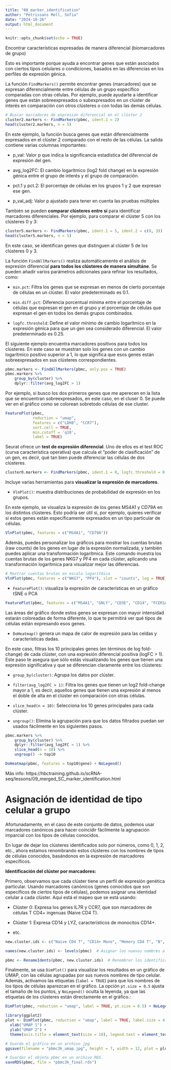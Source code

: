 ---
title: "08_marker_identification"
author: "Petrissans Moll, Sofia"
date: "2024-10-26"
output: html_document
---

```{r setup, include=FALSE}
knitr::opts_chunk$set(echo = TRUE)
```

########################################################################################################

Encontrar características expresadas de manera diferencial (biomarcadores de grupo)

########################################################################################################

Esto es importante porque ayuda a encontrar genes que están asociados con ciertos tipos celulares o condiciones, basados en las diferencias en los perfiles de expresión génica.

La función `FindMarkers()` permite encontrar genes (marcadores) que se expresan diferencialmente entre células de un grupo específico comparadas con otras células. 
Por ejemplo, puede ayudarte a identificar genes que están sobreexpresados o subexpresados en un clúster de interés en comparación con otros clústeres o con todas las demás células.

```{r}
# Buscar marcadores de expresión diferencial en el clúster 2
cluster2.markers <- FindMarkers(pbmc, ident.1 = 2)
head(cluster2.markers, n = 5)
```

En este ejemplo, la función busca genes que están diferencialmente expresados en el clúster 2 comparado con el resto de las células. La salida contiene varias columnas importantes:

  -  p_val: Valor p que indica la significancia estadística del diferencial de expresión del gen.

  -  avg_log2FC: El cambio logarítmico (log2 fold change) en la expresión génica entre el grupo de interés y el grupo de comparación.

  -  pct.1 y pct.2: El porcentaje de células en los grupos 1 y 2 que expresan ese gen.

  -  p_val_adj: Valor p ajustado para tener en cuenta las pruebas múltiples


También se pueden **comparar clústeres entre sí** para identificar marcadores diferenciales. Por ejemplo, para comparar el clúster 5 con los clústeres 0 y 3:

```{r}
cluster5.markers <- FindMarkers(pbmc, ident.1 = 5, ident.2 = c(0, 3))
head(cluster5.markers, n = 5)
```

En este caso, se identifican genes que distinguen al clúster 5 de los clústeres 0 y 3.


La función `FindAllMarkers()` realiza automáticamente el análisis de expresión diferencial **para todos los clústeres de manera simultáne**. Se pueden añadir varios parámetros adicionales para refinar los resultados, como:

  -  `min.pct`: Filtra los genes que se expresan en menos de cierto porcentaje de células en un clúster. El valor predeterminado es 0.1.
  
  -  `min.diff.pct`: Diferencia porcentual mínima entre el porcentaje de células que expresan el gen en el grupo y el porcentaje de células que expresan el gen en todos los demás grupos combinados.
  
  -  `logfc.threshold`: Define el valor mínimo de cambio logarítmico en la expresión génica para que un gen sea considerado diferencial. El valor predeterminado es 0.25.


El siguiente ejemplo encuentra marcadores positivos para todos los clústeres. En este caso se muestran solo los genes con un cambio logarítmico positivo superior a 1, lo que significa que esos genes están sobreexpresados en sus clústeres correspondientes.

```{r}
pbmc.markers <- FindAllMarkers(pbmc, only.pos = TRUE)
pbmc.markers %>%
    group_by(cluster) %>%
    dplyr::filter(avg_log2FC > 1)

```

Por ejemplo, si busco los dos primeros genes que me aperecen en la lista que se encuentran sobreexpresados, en este caso, en el cluser 0. Se puede ver en el gráfico como se colorean sobretodo células de ese cluster. 

```{r}
FeaturePlot(pbmc, 
            reduction = "umap", 
            features = c("LDH8", "CCR7"), 
            sort.cell = TRUE,
            min.cutoff = 'q10', 
            label = TRUE)
```


Seurat ofrece un **test de expresión diferencial**. Uno de ellos es el test ROC (curva característica operativa) que calcula el "poder de clasificación" de un gen, es decir, qué tan bien puede diferenciar las células de dos clústeres.

```{r}
cluster0.markers <- FindMarkers(pbmc, ident.1 = 0, logfc.threshold = 0.25, test.use = "roc", only.pos = TRUE)
```

Incluye varias herramientas para **visualizar la expresión de marcadores**. 

  -  `VlnPlot()`: muestra distribuciones de probabilidad de expresión en los grupos.

En este ejemplo, se visualiza la expresión de los genes MS4A1 y CD79A en los distintos clústeres. Esto podría ser útil si, por ejemplo, quieres verificar si estos genes están específicamente expresados en un tipo particular de células.

```{r}
VlnPlot(pbmc, features = c("MS4A1", "CD79A"))
```


Además, puedes personalizar los gráficos para mostrar los cuentas brutas (raw counts) de los genes en lugar de la expresión normalizada, y también puedes aplicar una transformación logarítmica. Este comando muestra los cuentas brutas de los genes NKG7 y PF4 en cada clúster, aplicando una transformación logarítmica para visualizar mejor las diferencias.

```{r}
# Mostrar cuentas brutas en escala logarítmica
VlnPlot(pbmc, features = c("NKG7", "PF4"), slot = "counts", log = TRUE)
```


  -  `FeaturePlot()`: visualiza la expresión de características en un gráfico tSNE o PCA


```{r}
FeaturePlot(pbmc, features = c("MS4A1", "GNLY", "CD3E", "CD14", "FCER1A", "FCGR3A", "LYZ", "PPBP", "CD8A"))
```

Las áreas del gráfico donde estos genes se expresan con mayor intensidad estarán coloreadas de forma diferente, lo que te permitirá ver qué tipos de células están expresando esos genes.

  -  `DoHeatmap()` genera un mapa de calor de expresión para las celdas y características dadas. 
  
En este caso, filtras los 10 principales genes (en términos de log fold-change) de cada clúster, con una expresión diferencial positiva (logFC > 1). Este paso te asegura que sólo estás visualizando los genes que tienen una expresión significativa y que se diferencian claramente entre los clústeres:

  -  `group_by(cluster)`: Agrupa los datos por clúster.
      
  -  `filter(avg_log2FC > 1)`: Filtra los genes que tienen un log2 fold-change mayor a 1, es decir, aquellos genes que tienen una expresión al menos el doble de alta en el clúster en comparación con otras células.
  
  -  `slice_head(n = 10)`: Selecciona los 10 genes principales para cada clúster.
  
  -  `ungroup()`: Elimina la agrupación para que los datos filtrados puedan ser usados fácilmente en los siguientes pasos.

```{r}
pbmc.markers %>%
    group_by(cluster) %>%
    dplyr::filter(avg_log2FC > 1) %>%
    slice_head(n = 10) %>%
    ungroup() -> top10

DoHeatmap(pbmc, features = top10$gene) + NoLegend()
```


Más info: https://hbctraining.github.io/scRNA-seq/lessons/09_merged_SC_marker_identification.html


# Asignación de identidad de tipo celular a grupo

Afortunadamente, en el caso de este conjunto de datos, podemos usar marcadores canónicos para hacer coincidir fácilmente la agrupación imparcial con los tipos de células conocidos.

En lugar de dejar los clústeres identificados solo por números, como 0, 1, 2, etc., ahora estamos renombrando estos clústeres con los nombres de tipos de células conocidos, basándonos en la expresión de marcadores específicos.

**Identificación del clúster por marcadores:**

Primero, observamos que cada clúster tiene un perfil de expresión genética particular. Usando marcadores canónicos (genes conocidos que son específicos de ciertos tipos de células), podemos asignar una identidad celular a cada clúster. Aquí está el mapeo que se está usando:

  -  Clúster 0: Expresa los genes IL7R y CCR7, que son marcadores de células T CD4+ ingenuas (Naive CD4 T).

  -  Clúster 1: Expresa CD14 y LYZ, característicos de monocitos CD14+.
 
  -  etc.

```{r}
new.cluster.ids <- c("Naive CD4 T", "CD14+ Mono", "Memory CD4 T", "B", "CD8 T", "FCGR3A+ Mono", "NK", "DC", "Platelet")

names(new.cluster.ids) <- levels(pbmc)  # Asignar los nuevos nombres a los niveles del objeto pbmc

pbmc <- RenameIdents(pbmc, new.cluster.ids)  # Renombrar los identificadores de clúster en el objeto pbmc
```

Finalmente, se usa `DimPlot()` para visualizar los resultados en un gráfico de UMAP, con las células agrupadas por sus nuevos nombres de tipo celular. Además, activamos las etiquetas (`label = TRUE`) para que los nombres de los tipos de células aparezcan en el gráfico. La opción `pt.size = 0.5` ajusta el tamaño de los puntos, y `NoLegend()` oculta la leyenda, ya que las etiquetas de los clústeres están directamente en el gráfico.:

```{r}
DimPlot(pbmc, reduction = "umap", label = TRUE, pt.size = 0.5) + NoLegend()
```


```{r}
library(ggplot2)
plot <- DimPlot(pbmc, reduction = "umap", label = TRUE, label.size = 4.5) + 
  xlab("UMAP 1") + 
  ylab("UMAP 2") +
  theme(axis.title = element_text(size = 18), legend.text = element_text(size = 18)) + guides(colour = guide_legend(override.aes = list(size = 10)))

# Guarda el gráfico en un archivo jpg
ggsave(filename = "pbmc3k_umap.jpg", height = 7, width = 12, plot = plot, quality = 50)

# Guardar el objeto pbmc en un archivo RDS.
saveRDS(pbmc, file = "pbmc3k_final.rds")
```


